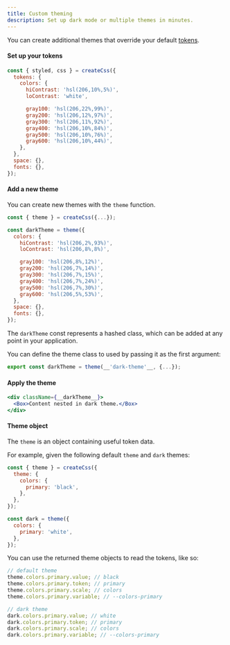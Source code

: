 ```yaml
---
title: Custom theming
description: Set up dark mode or multiple themes in minutes.
---
```


You can create additional themes that override your default [tokens](/docs/tokens).

#### Set up your tokens

```jsx
const { styled, css } = createCss({
  tokens: {
    colors: {
      hiContrast: 'hsl(206,10%,5%)',
      loContrast: 'white',

      gray100: 'hsl(206,22%,99%)',
      gray200: 'hsl(206,12%,97%)',
      gray300: 'hsl(206,11%,92%)',
      gray400: 'hsl(206,10%,84%)',
      gray500: 'hsl(206,10%,76%)',
      gray600: 'hsl(206,10%,44%)',
    },
  },
  space: {},
  fonts: {},
});
```

#### Add a new theme

You can create new themes with the `theme` function.

```jsx
const { theme } = createCss({...});

const darkTheme = theme({
  colors: {
    hiContrast: 'hsl(206,2%,93%)',
    loContrast: 'hsl(206,8%,8%)',

    gray100: 'hsl(206,8%,12%)',
    gray200: 'hsl(206,7%,14%)',
    gray300: 'hsl(206,7%,15%)',
    gray400: 'hsl(206,7%,24%)',
    gray500: 'hsl(206,7%,30%)',
    gray600: 'hsl(206,5%,53%)',
  },
  space: {},
  fonts: {},
});
```

The `darkTheme` const represents a hashed class, which can be added at any point in your application.

You can define the theme class to used by passing it as the first argument:

```jsx
export const darkTheme = theme(__'dark-theme'__, {...});
```

#### Apply the theme

```jsx
<div className={__darkTheme__}>
  <Box>Content nested in dark theme.</Box>
</div>
```

#### Theme object

The `theme` is an object containing useful token data.

For example, given the following default `theme` and `dark` themes:

```jsx
const { theme } = createCss({
  theme: {
    colors: {
      primary: 'black',
    },
  },
});

const dark = theme({
  colors: {
    primary: 'white',
  },
});
```

You can use the returned theme objects to read the tokens, like so:

```js
// default theme
theme.colors.primary.value; // black
theme.colors.primary.token; // primary
theme.colors.primary.scale; // colors
theme.colors.primary.variable; // --colors-primary

// dark theme
dark.colors.primary.value; // white
dark.colors.primary.token; // primary
dark.colors.primary.scale; // colors
dark.colors.primary.variable; // --colors-primary
```
